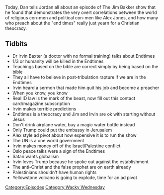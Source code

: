 {{Episode
    | title           = Pay-To-Play Satan Fears
    | caption         = [https://knowledgefight.libsyn.com/knowledge-fight-pay-to-play-satan-fears Listen to this episode on Libsyn]
    | episodeNumber   = 182
    | length          = 01:13:37
    | airDate         = July 18, 2018
    | episodeType     = [[:Category:Wacky Wednesday|Wacky Wednesday]]
    | appearance      = [[Ricky Bakker]], [[Jim Bakker]], [[Irvin Baxter]], [[Jim Bakker's Unknown Sister]]
    | previousEpisode = [[181: August 16, 2016]]
    | nextEpisode     = [[InfoWars Roulette #2]]
}}

{{Stub}}

Today, Dan tells Jordan all about an episode of The Jim Bakker show that he found that demonstrates the very overt correlations between the world of religious con-men and political con-men like Alex Jones, and how many who preach about the "end times" really just yearn for a Christian theocracy.

==Tidbits==

*Dr Irvin Baxter (a doctor with no formal training) talks about Endtimes
*1/3 or humanity will be killed in the Endtimes
*Teachings based on the bible are correct simply by being based on the bible
*They all have to believe in post-tribulation rapture if we are in the Endtimes
*Irvin heard a sermon that made him quit his job and become a preacher
*When you know, you know
*Real ID law is the mark of the beast, now fill out this contact card/magazine subscription
*Irvin makes terrible predictions
*Endtimes is a theocracy and Jim and Irvin are ok with starting without Jesus
*Don't drink airplane water, buy a magic water bottle instead
*Only Trump could put the embassy in Jerusalem
*Alex style ad pivot about how expensive it is to run the show
*The UN is a one world government
*Irvin makes money off of the Israel/Palestine conflict
*Oslo peace talks were a sign of the Endtimes
*Satan wants globalism
*Irvin loves Trump because he spoke out against the establishment
*The anti-Christ and the false prophet are on earth already
*Palestinians shouldn't have human rights
*Yellowstone volcano is going to explode, time for an ad pivot

[[Category:Episodes]]
[[Category:Wacky Wednesday]]
